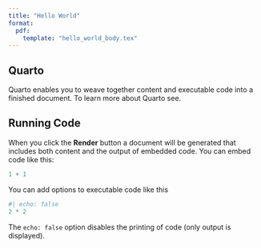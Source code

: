 ```yaml
---
title: "Hello World"
format: 
  pdf:
    template: "hello_world_body.tex"
---
```


## Quarto

Quarto enables you to weave together content and executable code into a finished document. To learn more about Quarto see.

## Running Code

When you click the **Render** button a document will be generated that includes both content and the output of embedded code. You can embed code like this:

```r
1 + 1
```

You can add options to executable code like this 

```r
#| echo: false
2 * 2
```

The `echo: false` option disables the printing of code (only output is displayed).
